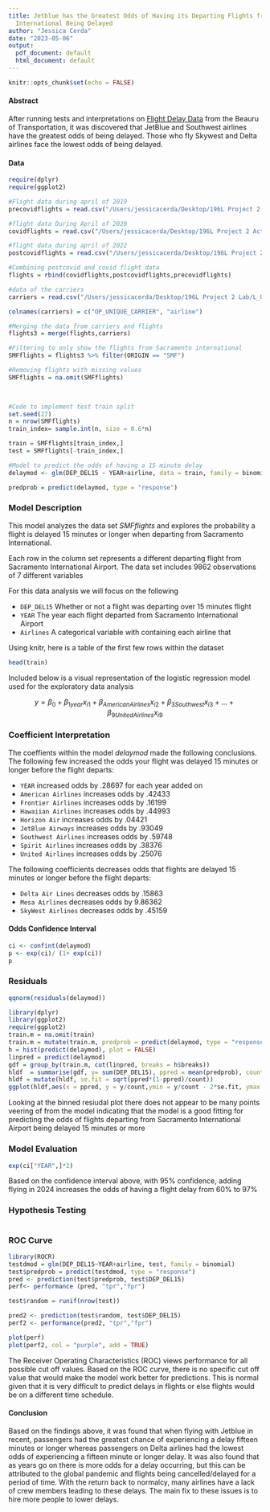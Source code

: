 ```yaml
---
title: Jetblue has the Greatest Odds of Having its Departing Flights from Sacramento
  International Being Delayed
author: "Jessica Cerda"
date: "2023-05-06"
output:
  pdf_document: default
  html_document: default
---
```


```r
knitr::opts_chunk$set(echo = FALSE)
```

#### Abstract

After running tests and interpretations on [Flight Delay Data](https://transtats.bts.gov/DL_SelectFields.aspx?gnoyr_VQ=FGJ&QO_fu146_anzr=b0-gvzr) from the Beauru of Transportation, it was discovered that JetBlue and Southwest airlines have the greatest odds of being delayed. Those who fly Skywest and Delta airlines face the lowest odds of being delayed.


#### Data


```r
require(dplyr)
require(ggplot2)

#Flight data during april of 2019
precovidflights = read.csv("/Users/jessicacerda/Desktop/196L Project 2 Actual/Pre Covid Flight Data.csv")

#flight data During April of 2020
covidflights = read.csv("/Users/jessicacerda/Desktop/196L Project 2 Actual/Covid Flight Data.csv")

#flight data during april of 2022
postcovidflights = read.csv("/Users/jessicacerda/Desktop/196L Project 2 Actual/Post Covid Flight Data.csv")

#Combining postcovid and covid flight data 
flights = rbind(covidflights,postcovidflights,precovidflights)

#data of the carriers
carriers = read.csv("/Users/jessicacerda/Desktop/196L Project 2 Lab/L_UNIQUE_CARRIERS.csv")

colnames(carriers) = c("OP_UNIQUE_CARRIER", "airline")

#Merging the data from carriers and flights 
flights3 = merge(flights,carriers)

#Filtering to only show the flights from Sacramento international 
SMFflights = flights3 %>% filter(ORIGIN == "SMF")

#Removing flights with missing values
SMFflights = na.omit(SMFflights)
 


#Code to implement test train split
set.seed(27)
n = nrow(SMFflights)
train_index= sample.int(n, size = 0.6*n)

train = SMFflights[train_index,]
test = SMFflights[-train_index,]

#Model to predict the odds of having a 15 minute delay
delaymod <- glm(DEP_DEL15 ~ YEAR+airline, data = train, family = binomial)

predprob = predict(delaymod, type = "response")


```


### Model Description

This model analyzes the data set *SMFflights* and explores the probability a flight is delayed 15 minutes or longer when departing from Sacramento International. 

Each row in the column set represents a different departing flight from Sacramento International Airport. The data set includes 9862 observations of 7 different variables

For this data analysis we will focus on the following

- `DEP_DEL15` Whether or not a flight was departing over 15 minutes flight
- `YEAR` The year each flight departed from Sacramento International Airport
- `Airlines` A categorical variable with containing each airline that 

Using knitr, here is a table of the first few rows within the dataset
```r
head(train)
```



Included below is a visual representation of the logistic regression model used for the exploratory data analysis

$$
y = \beta_0+ \beta_{1year} x_{i1} +\beta_{American Airlines} x_{i2} + \beta_{3Southwest} x_{i3}+...+\beta_{9United Airlines} x_{i9}
$$


### Coefficient Interpretation

The coeffients within the model *delaymod* made the following conclusions. The following few increased the odds your flight was delayed 15 minutes or longer before the flight departs:

- `YEAR` increased odds by .28697 for each year added on
- `American Airlines` increases odds by .42433
- `Frontier Airlines` increases odds by .16199
- `Hawaiian Airlines` increases odds by .44993
- `Horizon Air` increases odds by .04421
- `JetBlue Airways` increases odds by .93049
- `Southwest Airlines` increases odds by .59748
- `Spirit Airlines` increases odds by .38376
- `United Airlines` increases odds by .25076

The following coefficients decreases odds that flights are delayed 15 minutes or longer before the flight departs:

- `Delta Air Lines` decreases odds by .15863
- `Mesa Airlines` decreases odds by 9.86362
- `SkyWest Airlines` decreases odds by .45159


#### Odds Confidence Interval
```r
ci <- confint(delaymod)
p <- exp(ci)/ (1+ exp(ci))
p


```



### Residuals
```r

qqnorm(residuals(delaymod))

library(dplyr)
library(ggplot2)
require(ggplot2)
train.m = na.omit(train)
train.m = mutate(train.m, predprob = predict(delaymod, type = "response"))
h = hist(predict(delaymod), plot = FALSE)
linpred = predict(delaymod)
gdf = group_by(train.m, cut(linpred, breaks = h$breaks))
hldf  = summarise(gdf, y= sum(DEP_DEL15), ppred = mean(predprob), count =n())
hldf = mutate(hldf, se.fit = sqrt(ppred*(1-ppred)/count))
ggplot(hldf,aes(x = ppred, y = y/count,ymin = y/count - 2*se.fit, ymax = y/count+2*se.fit) )+geom_point()+geom_linerange(color = grey(0.75))+geom_abline(intercept = 0, slope. = 1 )+xlab("predicted probability")+ylab("observed proportion")
```

Looking at the binned resiudal plot there does not appear to be many points veering of from the model indicating that the model is a good fitting for predicting the odds of flights departing from Sacramento International Airport being delayed 15 minutes or more 

### Model Evaluation
```r
exp(ci["YEAR",]*2)
```
Based on the confidence interval above, with 95% confidence, adding flying in 2024 increases the odds of having a flight delay from 60% to 97%


### Hypothesis Testing

```r

```


### ROC Curve
```r
library(ROCR)
testdmod = glm(DEP_DEL15~YEAR+airline, test, family = binomial)
test$predprob = predict(testdmod, type = "response")
pred <- prediction(test$predprob, test$DEP_DEL15)
perf<- performance (pred, "tpr","fpr")

test$random = runif(nrow(test))

pred2 <- prediction(test$random, test$DEP_DEL15)
perf2 <- performance(pred2, "tpr","fpr")

plot(perf)
plot(perf2, col = "purple", add = TRUE)
```

The Receiver Operating Characteristics (ROC) views performance for all possible cut off values. Based on the ROC curve, there is no specific cut off value that would make the model work better for predictions. This is normal given that it is very difficult to predict delays in flights or else flights would be on a different time schedule.

#### Conclusion

Based on the findings above, it was found that when flying with Jetblue in recent, passengers had the greatest chance of experiencing a delay fifteen minutes or longer whereas passengers on Delta airlines had the lowest odds of experiencing a fifteen minute or longer delay. It was also found that as years go on there is more odds for a delay occurring, but this can be attributed to the global pandemic and flights being cancelled/delayed for a period of time. With the return back to normalcy, many airlines have a lack of crew members leading to these delays. The main fix to these issues is to hire more people to lower delays.
